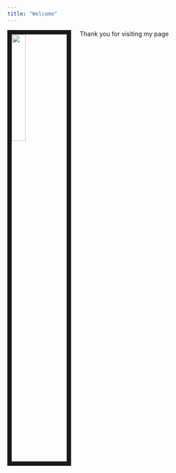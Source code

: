 ```yaml
---
title: "Welcome"
---
```

Thank you for visiting my page 
<img src="myphoto.jpg" style="width:25%; border:10px solid; margin-right: 20px" align="left">